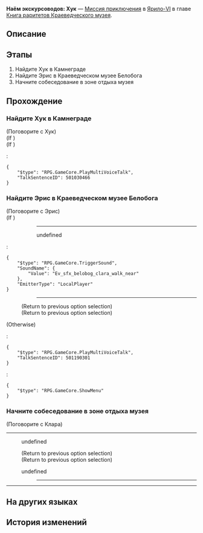 {{Дополнить|Диалоги.}}
{{Миссия Инфобокс
|id              = 8001253
|Название        = 
|Изображение     = Миссия Освоения Наём экскурсоводов Хук.png
|Тип             = Миссия приключения
|События         = 
|Глава           = Книга раритетов Краеведческого музея
|Условия         = 
|Персонажи       = Клара; Первопроходец; Хук; Эрис
|СтартЛокация    = Камнеград
|Мир             = Ярило-VI
|Локации         = Камнеград
|Предыдущая      = 
|Следующая       = 
|Награды         = 
}}
'''Наём экскурсоводов: Хук''' — [[Миссия приключения]] в [[Ярило-VI]] в главе [[Книга раритетов Краеведческого музея]].

==Описание==
{{Описание|Краеведческий музей Белобога готовится к открытию, но в штате не хватает экскурсоводов. Хук Великий Мрак решает оказать срочную поддержку музею, чтобы пополнить список заслуг Кротов в Надмирье.}}

==Этапы==
# Найдите Хук в Камнеграде
# Найдите Эрис в Краеведческом музее Белобога
# Начните собеседование в зоне отдыха музея

==Прохождение==
{{Дополнить}}


===Найдите Хук в Камнеграде===
{{Описание миссии|локация=Камнеград|Краеведческий музей Белобога вот-вот откроется, но экскурсоводов очень не хватает. Чтобы быстро закрыть вакансии и улучшить качество обслуживания посетителей, Пела и Эрис приглашают всех граждан Белобога подать заявки.<br />На этот раз они положили глаз на Хук Великий Мрак, лидера Кротов. Отправляйтесь вместо них в Камнеград и узнайте, заинтересована ли Хук в этой должности.}}
{{Диалог Начало}}


;(Поговорите с Хук)
;(If {{cx}}<!--during performance 501030401-->)
;(If {{cx}}<!--not during performance 501030401-->)
:<pre>{
	"$type": "RPG.GameCore.PlayMultiVoiceTalk",
	"TalkSentenceID": 501030466
}</pre>
<!--Unknown TalkSentence: 501030416-->
{{Диалог Конец}}

===Найдите Эрис в Краеведческом музее Белобога===
{{Диалог Начало}}

;(Поговорите с Эрис)
;(If {{cx}}{{subst:void|<!--{"$type":"RPG.GameCore.ByIfGroupIsOccupied","GroupID":35,"Inverse":true}-->}})
::----
:<!--Unknown TalkSentence: 201196002-->
:<!--Unknown TalkSentence: 201196003-->
::{{Диалог|Стрелка}} undefined
:<!--Unknown TalkSentence: 201196005-->
:<!--Unknown TalkSentence: 201196006-->
:<!--Unknown TalkSentence: 201196007-->
:<pre>{
	"$type": "RPG.GameCore.TriggerSound",
	"SoundName": {
		"Value": "Ev_sfx_belobog_clara_walk_near"
	},
	"EmitterType": "LocalPlayer"
}</pre>
::----
:<!--Unknown TalkSentence: 201196008-->
:<!--Unknown TalkSentence: 201196009-->
:;(Return to previous option selection)
:;(Return to previous option selection)
;(Otherwise)
:<pre>{
	"$type": "RPG.GameCore.PlayMultiVoiceTalk",
	"TalkSentenceID": 501190301
}</pre>
:<pre>{
	"$type": "RPG.GameCore.ShowMenu"
}</pre>
{{Диалог Конец}}

===Начните собеседование в зоне отдыха музея===
{{Диалог Начало}}

;(Поговорите с Клара)
----
<!--Unknown TalkSentence: 201196102-->
:{{Диалог|Стрелка}} undefined
:<!--Unknown TalkSentence: 201196104-->
::<!--0.5-second delay-->
:<!--Unknown TalkSentence: 201196107-->
:<!--Unknown TalkSentence: 201196108-->
:<!--Unknown TalkSentence: 201196109-->
:<!--Unknown TalkSentence: 201196110-->
:<!--Unknown TalkSentence: 201196111-->
:;(Return to previous option selection)
:;(Return to previous option selection)
:{{Диалог|Выход}} undefined
:<!--Unknown TalkSentence: 201196106-->
::----
----
<!--Unknown TalkSentence: 201195622-->
<!--Unknown TalkSentence: 201195625-->
{{Диалог Конец}}

==На других языках==
{{На других языках
|en   = Hiring Guides: Hook
|zhs  = 导览员募集•虎克
|zht  = 導覽員募集•虎克
|ja   = ガイド募集・フック
|ko   = 안내원 모집•후크
|es   = Reclutamiento de guías: Hook
|fr   = Recrutement de guides&nbsp;: Hook
|ru   = Наём экскурсоводов: Хук
|th   = รับสมัครไกด์: Hook
|vi   = Tuyển Hướng Dẫn Viên: Hook
|de   = Museumsführer gesucht: Hook
|id   = Perekrutan Pemandu: Hook
|pt   = Recrutamento de Guias Turísticos: Hook
}}

==История изменений==
{{История изменений|2.7}}
